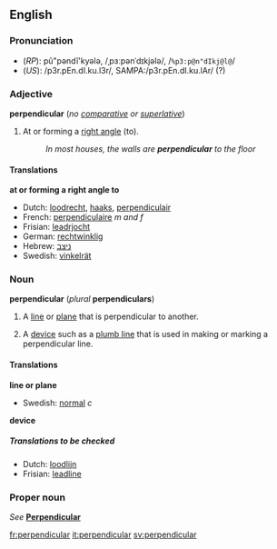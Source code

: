 {{See|Perpendicular}}
==English==
===Pronunciation===
*(''RP''): pû"pəndĭ'kyələ, /ˌpɜːpənˈdɪkjələ/, /<tt>%p3:p@n"dIkj@l@</tt>/
*(''US''): /p3r.pEn.dI.ku.l3r/, SAMPA:/p3r.pEn.dI.ku.lAr/ (?)<!--needs to be checked-->

===Adjective===
{{wikipedia}}
'''perpendicular''' (''no [[comparative]] or [[superlative]]'')
#{{geometry}} At or forming a [[right angle]] (to).
#:''In most houses, the walls are '''perpendicular''' to the floor''

====Translations====

'''at or forming a right angle to'''
*Dutch: [[loodrecht]], [[haaks]], [[perpendiculair]]
*French: [[perpendiculaire]] ''m and f''
*Frisian: [[leadrjocht]]
*German: [[rechtwinklig]]
*Hebrew: [[ניצב]]
*Swedish: [[vinkelrät]]

===Noun===
'''perpendicular''' (''plural'' '''perpendiculars''')

#{{geometry}} A [[line]] or [[plane]] that is perpendicular to another.
#A [[device]] such as a [[plumb line]] that is used in making or marking a perpendicular line.

====Translations====

'''line or plane'''
{{top}}
{{mid}}
*Swedish: [[normal]] ''c''
{{bottom}}

'''device'''
{{top}}
{{mid}}
{{bottom}}

=====Translations to be checked=====
<!--Remove this section once all of the translations below have been moved into the tables above.-->
{{checktrans}}

*Dutch: [[loodlijn]]
*Frisian: [[leadline]]

===Proper noun===
''See'' '''[[Perpendicular]]'''

[[fr:perpendicular]]
[[it:perpendicular]]
[[sv:perpendicular]]